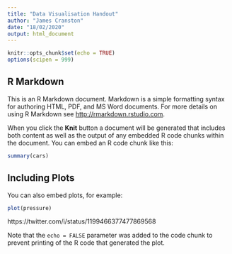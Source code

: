 ```yaml
---
title: "Data Visualisation Handout"
author: "James Cranston"
date: "18/02/2020"
output: html_document
---
```


```r
knitr::opts_chunk$set(echo = TRUE)
options(scipen = 999)
```

## R Markdown

This is an R Markdown document. Markdown is a simple formatting syntax for authoring HTML, PDF, and MS Word documents. For more details on using R Markdown see <http://rmarkdown.rstudio.com>.

When you click the **Knit** button a document will be generated that includes both content as well as the output of any embedded R code chunks within the document. You can embed an R code chunk like this:

```r
summary(cars)
```

## Including Plots

You can also embed plots, for example:

```r
plot(pressure)
```

https://twitter.com/i/status/1199466377477869568

Note that the `echo = FALSE` parameter was added to the code chunk to prevent printing of the R code that generated the plot.
